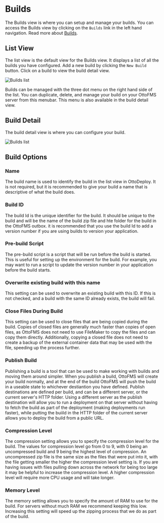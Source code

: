 # Builds

The Builds view is where you can setup and manage your builds. You can access the Builds view by clicking on the `Builds` link in the left hand navigation. Read more about [Builds](/concepts/builds).

## List View

The list view is the default view for the Builds view. It displays a list of all the builds you have configured. Add a new build by clicking the `New Build` button. Click on a build to view the build detail view.

![Builds list](/img/ottodeploy/builds-list.png)

Builds can be managed with the three dot menu on the right hand side of the list. You can duplicate, delete, and manage your build on your OttoFMS server from this menubar. This menu is also available in the build detail view.

## Build Detail

The build detail view is where you can configure your build.

![Builds list](/img/ottodeploy/build-detail.png)

## Build Options

### Name

The build name is used to identify the build in the list view in OttoDeploy. It is not required, but it is recommended to give your build a name that is descriptive of what the build does.

### Build ID

The build Id is the unique identifier for the build. It should be unique to the build and will be the name of the build zip file and hte folder for the build in the OttoFMS outbox. it is recommended that you use the build Id to add a version number if you are using builds to version your application.

### Pre-build Script

The pre-build script is a script that will be run before the build is started. This is useful for setting up the environment for the build. For example, you may want to run a script to update the version number in your application before the build starts.

### Overwrite existing build with this name

This setting can be used to overwrite an existing build with this ID. If this is not checked, and a build with the same ID already exists, the build will fail.

### Close Files During Build

This setting can be used to close files that are being copied during the build. Copies of closed files are generally much faster than copies of open files, as OttoFMS does not need to use FileMaker to copy the files and can copy them directly. Additionally, copying a closed file does not need to create a backup of the external container data that may be used with the file, speeding up the process further.

### Publish Build

Publishing a build is a tool that can be used to make working with builds and moving them around simpler. When you publish a build, OttoFMS will create your build normally, and at the end of the build OttoFMS will push the build in a useable state to whichever destiantion you have defined. Publish destinations are defined per build, and can be a different server, or the current server's HTTP folder. Using a different server as the publish destination will allow you to run a deployment on that server without having to fetch the build as part of the deployment (making deployments run faster), while putting the buiild in the HTTP folder of the current server allows you to deploy the build from a public URL.

### Compression Level

The compression setting allows you to specify the compression level for the build. The values for compression level go from 0 to 9, with 0 being an uncompressed build and 9 being the highest level of compression. An uncompressed zip file is the same size as the files that were put into it, with the file getting smaller the higher the compression level setting is. If you are having issues with files pulling down across the network for being too large it may be helpful to increase the compression level. A higher compression level will require more CPU usage and will take longer.

### Memory Level

The memory setting allows you to specify the amount of RAM to use for the build. For servers without much RAM we recommend keeping this low. Increasing this setting will speed up the zipping process that we do as part of the build.
